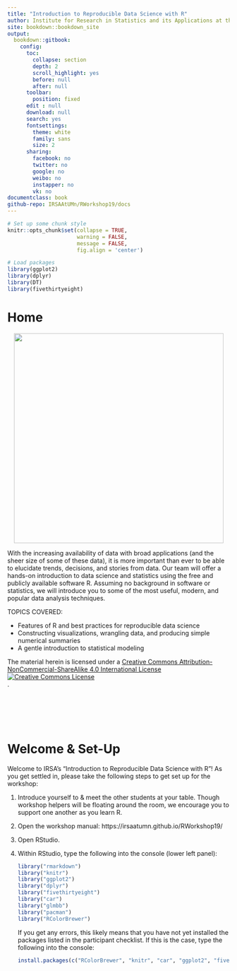 ```yaml
--- 
title: "Introduction to Reproducible Data Science with R"
author: Institute for Research in Statistics and its Applications at the University of Minnesota
site: bookdown::bookdown_site
output: 
  bookdown::gitbook:
    config:
      toc:
        collapse: section
        depth: 2
        scroll_highlight: yes
        before: null
        after: null
      toolbar:
        position: fixed
      edit : null
      download: null
      search: yes
      fontsettings:
        theme: white
        family: sans
        size: 2
      sharing:
        facebook: no
        twitter: no
        google: no
        weibo: no
        instapper: no
        vk: no  
documentclass: book
github-repo: IRSAAtUMn/RWorkshop19/docs
---
```



```r
# Set up some chunk style
knitr::opts_chunk$set(collapse = TRUE, 
                      warning = FALSE,
                      message = FALSE,
                      fig.align = 'center')

# Load packages
library(ggplot2)
library(dplyr)
library(DT)
library(fivethirtyeight)
```


#  Home {-}





<center>
<div class="image">
<img src="images/data-transfer-vector.jpg" style="width: 475px"/>
</div>
</center>

With the increasing availability of data with broad applications (and the sheer size of some of these data), it is more important than ever to be able to elucidate trends, decisions, and stories from data. Our team will offer a hands-on introduction to data science and statistics using the free and publicly available software R. Assuming no background in software or statistics, we will introduce you to some of the most useful, modern, and popular data analysis techniques.



TOPICS COVERED:

* Features of R and best practices for reproducible data science
* Constructing visualizations, wrangling data, and producing simple numerical summaries
* A gentle introduction to statistical modeling


The material herein is licensed under a <a rel="license" href="http://creativecommons.org/licenses/by-nc-sa/4.0/">Creative Commons Attribution-NonCommercial-ShareAlike 4.0 International License<br /><img alt="Creative Commons License" style="border-width:0" src="https://i.creativecommons.org/l/by-nc-sa/4.0/88x31.png" /></a><br /></a>.
<br>


\
\
\
\


# Welcome & Set-Up {-}

Welcome to IRSA's "Introduction to Reproducible Data Science with R"!  As you get settled in, please take the following steps to get set up for the workshop:

1. Introduce yourself to & meet the other students at your table.  Though workshop helpers will be floating around the room, we encourage you to support one another as you learn R.    

2. Open the workshop manual: https://irsaatumn.github.io/RWorkshop19/    

3. Open RStudio.    

4. Within RStudio, type the following into the console (lower left panel):

    ```r
    library("rmarkdown")
    library("knitr")
    library("ggplot2")
    library("dplyr")
    library("fivethirtyeight")
    library("car")
    library("glmbb")
    library("pacman")
    library("RColorBrewer")
    ```
    
    If you get any errors, this likely means that you have not yet installed the packages listed in the participant checklist.  If this is the case, type the following into the console:    
    
    ```r
    install.packages(c("RColorBrewer", "knitr", "car", "ggplot2", "fivethirtyeight", "glmbb", "pacman", "rmarkdown", "dplyr"))
    ```
    


